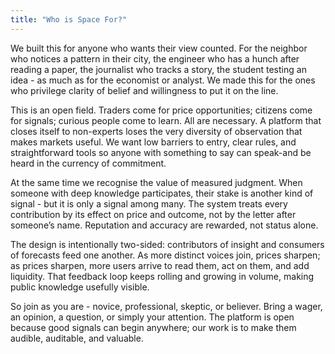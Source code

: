 ```yaml
---
title: "Who is Space For?"
---
```


We built this for anyone who wants their view counted. For the neighbor who notices a pattern in their city, the engineer who has a hunch after reading a paper, the journalist who tracks a story, the student testing an idea - as much as for the economist or analyst. We made this for the ones who privilege clarity of belief and willingness to put it on the line.

This is an open field. Traders come for price opportunities; citizens come for signals; curious people come to learn. All are necessary. A platform that closes itself to non-experts loses the very diversity of observation that makes markets useful. We want low barriers to entry, clear rules, and straightforward tools so anyone with something to say can speak-and be heard in the currency of commitment.

At the same time we recognise the value of measured judgment. When someone with deep knowledge participates, their stake is another kind of signal - but it is only a signal among many. The system treats every contribution by its effect on price and outcome, not by the letter after someone’s name. Reputation and accuracy are rewarded, not status alone.

The design is intentionally two-sided: contributors of insight and consumers of forecasts feed one another. As more distinct voices join, prices sharpen; as prices sharpen, more users arrive to read them, act on them, and add liquidity. That feedback loop keeps rolling and growing in volume, making public knowledge usefully visible.

So join as you are - novice, professional, skeptic, or believer. Bring a wager, an opinion, a question, or simply your attention. The platform is open because good signals can begin anywhere; our work is to make them audible, auditable, and valuable.
